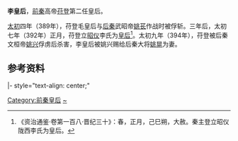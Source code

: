 {{expand|time=2009-07-19T02:08:38+00:00}}
'''李皇后'''，[[前秦|前秦]]高帝[[苻登|苻登]]第二任皇后。

[[太初_(前秦)|太初]]四年（389年），苻登毛皇后与[[后秦|后秦]]武昭帝[[姚苌|姚苌]]作战时被俘斩。三年后，太初七年（392年）正月，苻登立[[昭仪|昭仪]]李氏为[[皇后|皇后]]<ref>《资治通鉴·卷第一百八·晋纪三十》：春，正月，己巳朔，大赦。秦主登立昭仪陇西李氏为皇后。</ref>。太初九年（394年），苻登被后秦文桓帝[[姚兴|姚兴]]俘虏后杀害，李皇后被姚兴赐给后秦大将[[姚晃|姚晃]]为妻。

==参考资料==
{{reflist}}

{{start box}}
|- style="text-align: center;"
{{s-bef|before=[[毛皇后_(苻登)|毛皇后]]}}
{{s-ttl|title=[[:category:前秦皇后|前秦皇后]]|years=392年—394年}}
{{s-aft|after=[[后秦|后秦]][[张皇后_(姚兴)|张皇后]]}}
{{end box}}

{{十六國成漢及秦國皇后}}

[[Category:前秦皇后|Category:前秦皇后]]
[[Category:陇西李氏|~]]